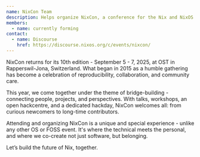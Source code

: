 ```yaml
---
name: NixCon Team
description: Helps organize NixCon, a conference for the Nix and NixOS community.
members:
  - name: currently forming
contact:
  - name: Discourse
    href: https://discourse.nixos.org/c/events/nixcon/
---
```


NixCon returns for its 10th edition - September 5 - 7, 2025, at OST in Rapperswil-Jona, Switzerland. What began in 2015 as a humble gathering has become a celebration of reproducibility, collaboration, and community care.

This year, we come together under the theme of bridge-building - connecting people, projects, and perspectives. With talks, workshops, an open hackcentre, and a dedicated hackday, NixCon welcomes all: from curious newcomers to long-time contributors.

Attending and organizing NixCon is a unique and special experience - unlike any other OS or FOSS event. It's where the technical meets the personal, and where we co-create not just software, but belonging.

Let’s build the future of Nix, together.
